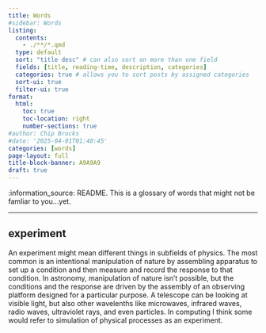 ```yaml
---
title: Words
#sidebar: Words
listing: 
  contents: 
    - ./**/*.qmd
  type: default
  sort: "title desc" # can also sort on more than one field
  fields: [title, reading-time, description, categories]
  categories: true # allows you to sort posts by assigned categories 
  sort-ui: true
  filter-ui: true
format:
  html:
    toc: true
    toc-location: right
    number-sections: true
#author: Chip Brocks
#date: '2025-04-01T01:40:45'
categories: [words]
page-layout: full
title-block-banner: A9A9A9
draft: true
---
```


:information_source: README. This is a glossary of words that might not be famliar to you...yet.

---

## experiment

An experiment might mean different things in subfields of physics. The most common is an intentional manipulation of nature by assembling apparatus to set up a condition and then measure and record the response to that condition. In astronomy, manipulation of nature isn't possible, but the conditions and the response are driven by the assembly of an observing platform designed for a particular purpose. A telescope can be looking at visible light, but also other wavelenths like microwaves, infrared waves, radio waves, ultraviolet rays, and even particles. In computing I think some would refer to simulation of physical processes as an experiment. 
